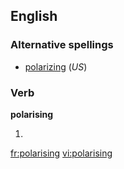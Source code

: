 ==English==

===Alternative spellings===
*[[polarizing]] (''US'')

===Verb===
'''polarising'''

# {{present participle of|[[polarise]]}}

[[fr:polarising]]
[[vi:polarising]]